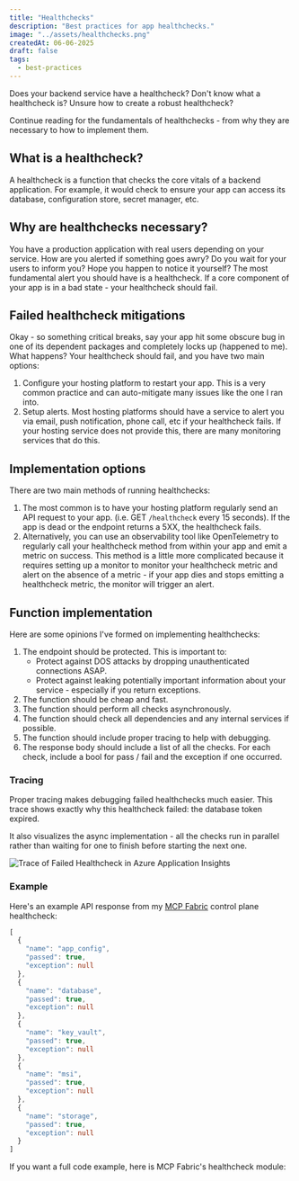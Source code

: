 ```yaml
---
title: "Healthchecks"
description: "Best practices for app healthchecks."
image: "../assets/healthchecks.png"
createdAt: 06-06-2025
draft: false
tags:
  - best-practices
---
```



Does your backend service have a healthcheck? Don't know what a healthcheck is? Unsure how to create a robust healthcheck?

Continue reading for the fundamentals of healthchecks - from why they are necessary to how to implement them.

## What is a healthcheck?

A healthcheck is a function that checks the core vitals of a backend application. For example, it would check to ensure your app can access its database, configuration store, secret manager, etc.

## Why are healthchecks necessary?

You have a production application with real users depending on your service. How are you alerted if something goes awry? Do you wait for your users to inform you? Hope you happen to notice it yourself? The most fundamental alert you should have is a healthcheck. If a core component of your app is in a bad state - your healthcheck should fail.

## Failed healthcheck mitigations

Okay - so something critical breaks, say your app hit some obscure bug in one of its dependent packages and completely locks up (happened to me). What happens? Your healthcheck should fail, and you have two main options:

1. Configure your hosting platform to restart your app. This is a very common practice and can auto-mitigate many issues like the one I ran into.
2. Setup alerts. Most hosting platforms should have a service to alert you via email, push notification, phone call, etc if your healthcheck fails. If your hosting service does not provide this, there are many monitoring services that do this.

## Implementation options

There are two main methods of running healthchecks:

1. The most common is to have your hosting platform regularly send an API request to your app. (i.e. GET `/healthcheck` every 15 seconds). If the app is dead or the endpoint returns a 5XX, the healthcheck fails.
2. Alternatively, you can use an observability tool like OpenTelemetry to regularly call your healthcheck method from within your app and emit a metric on success. This method is a little more complicated because it requires setting up a monitor to monitor your healthcheck metric and alert on the absence of a metric - if your app dies and stops emitting a healthcheck metric, the monitor will trigger an alert.

## Function implementation

Here are some opinions I've formed on implementing healthchecks:

1. The endpoint should be protected. This is important to:
    - Protect against DOS attacks by dropping unauthenticated connections ASAP.
    - Protect against leaking potentially important information about your service - especially if you return exceptions.
2. The function should be cheap and fast.
3. The function should perform all checks asynchronously.
4. The function should check all dependencies and any internal services if possible.
5. The function should include proper tracing to help with debugging.
6. The response body should include a list of all the checks. For each check, include a bool for pass / fail and the exception if one occurred.

### Tracing

Proper tracing makes debugging failed healthchecks much easier. This trace shows exactly why this healthcheck failed: the database token expired.

It also visualizes the async implementation - all the checks run in parallel rather than waiting for one to finish before starting the next one.

![Trace of Failed Healthcheck in Azure Application Insights](../assets/failed-healthcheck.png)

### Example

Here's an example API response from my [MCP Fabric](../projects/mcp-fabric) control plane healthcheck:

```ts title="healthcheck response"
[
  {
    "name": "app_config",
    "passed": true,
    "exception": null
  },
  {
    "name": "database",
    "passed": true,
    "exception": null
  },
  {
    "name": "key_vault",
    "passed": true,
    "exception": null
  },
  {
    "name": "msi",
    "passed": true,
    "exception": null
  },
  {
    "name": "storage",
    "passed": true,
    "exception": null
  }
]
```

If you want a full code example, here is MCP Fabric's healthcheck module:

<CodeDropdown 
  title="View Full Healthcheck Implementation"
  filename="healthcheck.py"
  code={healthcheckCode}
  language="python"
/>
